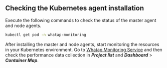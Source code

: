 ## Checking the Kubernetes agent installation

Execute the following commands to check the status of the master agent and node agents.

```bash
kubectl get pod -n whatap-monitoring
```

After installing the master and node agents, start monitoring the resources in your Kubernetes environment. Go to [Whatap Monitoring Service](https://service.whatap.io) and then check the performance data collection in **_Project list_** and **_Dashboard_** > **_Container Map_**.
